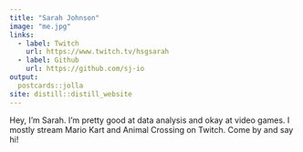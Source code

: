 ```yaml
---
title: "Sarah Johnson"
image: "me.jpg"
links:
  - label: Twitch
    url: https://www.twitch.tv/hsgsarah
  - label: Github
    url: https://github.com/sj-io
output:
  postcards::jolla
site: distill::distill_website
---
```


Hey, I'm Sarah. I'm pretty good at data analysis and okay at video games. I mostly stream Mario Kart and Animal Crossing on Twitch. Come by and say hi!